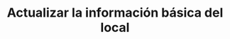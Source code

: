 ---
title: "Actualizar la información básica del local"
description: "Usa este método para actualizar la información básica del local"
openapi: "Post /updateStoreInformation"
---